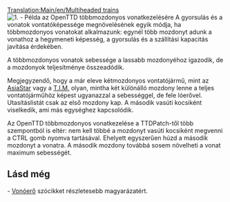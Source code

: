 [[Translation:Main/en/Multiheaded trains]]{{en/-}}
[[File:en/Multihead example.png|right|none|frame|1. - Példa az OpenTTD többmozdonyos vonatkezelésére]]
A gyorsulás és a vonatok vontatóképessége megnövelésének egyik módja, ha többmozdonyos vonatokat alkalmazunk: egynél több mozdonyt adunk a vonathoz a hegymeneti képesség, a gyorsulás és a szállítási kapacitás javítása érdekében.

A többmozdonyos vonatok sebessége a lassabb mozdonyéhoz igazodik, de a mozdonyok teljesítménye összeadódik. 

Megjegyzendő, hogy a már eleve kétmozdonyos vontatójármű, mint az [[Main/hu/AsiaStar|AsiaStar]] vagy a [[Main/hu/T.I.M|T.I.M.]] olyan, mintha két különálló mozdony lenne a teljes vontatójárműhöz képest ugyanazzal a sebességgel, de fele lóerővel. Utasításlistát csak az első mozdony kap. A második vasúti kocsiként viselkedik, ami más egységhez kapcsolódik.

Az OpenTTD többmozdonyos vonatkezelése a TTDPatch-től több szempontból is eltér: nem kell többé a mozdonyt vasúti kocsiként megvenni a CTRL gomb nyomva tartásával. Ehelyett egyszerűen húzd a második mozdonyt a vonatra. A második mozdony továbbá sosem növelheti a vonat maximum sebességét. 
 


== Lásd még ==

- [[Main/hu/Vonóerő|Vonóerő]] szócikket részletesebb magyarázatért.